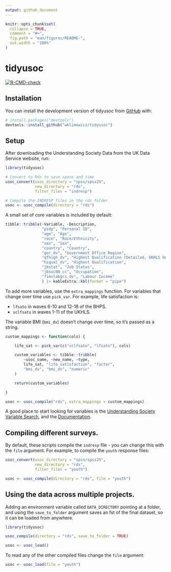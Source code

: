 ```yaml
---
output: github_document
---
```


<!-- README.md is generated from README.Rmd. Please edit that file -->

```r
knitr::opts_chunk$set(
  collapse = TRUE,
  comment = "#>",
  fig.path = "man/figures/README-",
  out.width = "100%"
)
```

# tidyusoc

<!-- badges: start -->
[![R-CMD-check](https://github.com/wklimowicz/tidyusoc/actions/workflows/R-CMD-check.yaml/badge.svg)](https://github.com/wklimowicz/tidyusoc/actions/workflows/R-CMD-check.yaml)
<!-- badges: end -->

## Installation

You can install the development version of tidyusoc from [GitHub](https://github.com/) with:

```r
# install.packages("devtools")
devtools::install_github("wklimowicz/tidyusoc")
```

## Setup

After downloading the Understanding Society Data from the UK Data Service website, run:

```r
library(tidyusoc)

# Convert to Rds to save space and time
usoc_convert(usoc_directory = "spss/spss25",
             new_directory = "rds",
             filter_files = "indresp")

# Compile the INDRESP files in the rds folder
usoc <- usoc_compile(directory = "rds")

```

A small set of core variables is included by default:

```r
tibble::tribble(~Variable, ~Description,
                "pidp", "Personal ID",
                "age", "Age",
                "race", "Race/Ethnicity",
                "sex", "Sex",
                "country", "Country",
                "gor_dv", "Government Office Region",
                "qfhigh_dv", "Highest Qualification (Detailed, UKHLS Only)",
                "hiqual_dv", "Highest Qualification",
                "jbstat", "Job Status",
                "jbsoc00_cc", "Occupation",
                "fimnlabgrs_dv", "Labour Income" 
                ) |> kableExtra::kbl(format = "pipe")
```

To add more variables, use the `extra_mappings` function. For variables that change over time use `pick_var`. For example, life satisfaction is:

* `lfsato` in waves 6-10 and 12-18 of the BHPS.
* `sclfsato` in waves 1-11 of the UKHLS.

The variable BMI (`bmi_dv`) doesn't change over time, so it's passed as a string.

```r

custom_mappings <- function(cols) {

    life_sat <- pick_var(c("sclfsato", "lfsato"), cols)

    custom_variables <- tibble::tribble(
        ~usoc_name, ~new_name, ~type,
        life_sat, "life_satisfaction", "factor",
        "bmi_dv", "bmi_dv", "numeric"
    )

    return(custom_variables)

}

usoc <- usoc_compile("rds", extra_mappings = custom_mappings)
```
A good place to start looking for variables is the [Understanding Society Variable Search](https://www.understandingsociety.ac.uk/documentation/mainstage/dataset-documentation), and the [Documentation](https://www.understandingsociety.ac.uk/documentation).

## Compiling different surveys.

By default, these scripts compile the `indresp` file - you can change this with the `file` argument. For example, to compile the `youth` response files:

```r

usoc_convert(usoc_directory = "spss/spss25",
             new_directory = "rds",
             filter_files = "youth")

usoc <- usoc_compile(directory = "rds", file = "youth")
```

## Using the data across multiple projects.

Adding an environment variable called `DATA_DIRECTORY` pointing at a folder, and using the `save_to_folder` argument saves an fst of the final dataset, so it can be loaded from anywhere.

```r
library(tidyusoc)

usoc_compile(directory = "rds", save_to_folder = TRUE)

usoc <- usoc_load()
```

To read any of the other compiled files change the `file` argument:

```r
usoc <- usoc_load(file = "youth")
```
